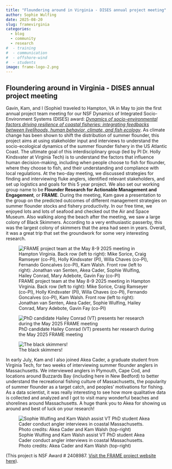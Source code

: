 ```yaml
---
title: "Floundering around in Virginia - DISES annual project meeting"
author: Sophie Wulfing
date: 2025-08-20
slug: framevirginia
categories:
  - blog 
  - community
  - research
#  - training
#  - communication
#  - offshore-wind
#  - students
image: frame-logo-2.png
---
```


## Floundering around in Virginia - DISES annual project meeting

Gavin, Kam, and I (Sophie) traveled to Hampton, VA in May to join the first annual project team meeting for our NSF Dynamics of Integrated Socio-Environment Systems (DISES) award: [*Dynamics of socio-environmental factors driving resilience of coastal fisheries: integrating feedbacks between livelihoods, human behavior, climate, and fish ecology*](https://www.nsf.gov/awardsearch/showAward?AWD_ID=2408987). As climate change has been shown to shift the distribution of summer flounder, this project aims at using stakeholder input and interviews to understand the socio-ecological dynamics of the summer flounder fishery in the US Atlantic Coast. The ultimate goal of this interdisciplinary group (led by PI Dr. Holly Kindsvater at Virginia Tech) is to understand the factors that influence human decision-making, including when people choose to fish for flounder, where they choose to fish, and their understanding and compliance with local regulations. At the two-day meeting, we discussed strategies for finding and interviewing fluke anglers, identified relevant stakeholders, and set up logistics and goals for this 5 year project. We also set our working group name to be **Flounder Research for Actionable Management and Engagement**, or **FRAME**. During the meeting, Kam gave a presentation to the group on the predicted outcomes of different management strategies on summer flounder stocks and fishery productivity. In our free time, we enjoyed lots and lots of seafood and checked out the Air and Space Museum. Also walking along the beach after the meeting, we saw a large colony of Black Skimmers. According to a very enthusiastic passerby, this was the largest colony of skimmers that the area had seen in years. Overall, it was a great trip that set the groundwork for some very interesting research.

![FRAME project team at the May 8-9 2025 meeting in Hampton Virginia. Back row (left to right): Mike Sorice, Craig Ramseyer (co-PI), Holly Kindsvater (PI), Willa Chaves (co-PI), Fernando Goncalves (co-PI), Kam Walsh. Front row (left to right): Jonathan van Senten, Akea Cader, Sophie Wulfing, Hailey Conrad, Mary Adebote, Gavin Fay (co-PI)](frame-hampton-2025.jpg)

![PhD candidate Hailey Conrad (VT) presents her research during the May 2025 FRAME meeting](conrad-talk.jpg)

![The black skimmers!](skimmers.jpg)

In early July, Kam and I also joined Akea Cader, a graduate student from Virginia Tech, for two weeks of interviewing summer flounder anglers in Massachusetts. We interviewed anglers in Plymouth, Cape Cod, and locations around Buzzards Bay (including here in New Bedford) to better understand the recreational fishing culture of Massachusetts, the popularity of summer flounder as a target catch, and peoples’ motivations for fishing. As a data scientist, it was really interesting to see how more qualitative data is collected and analyzed and I got to visit many wonderful beaches and shorelines around Massachusetts. A huge thank you to Akea for showing us around and best of luck on your research!

![Sophie Wulfing and Kam Walsh assist VT PhD student Akea Cader conduct angler interviews in coastal Massachusetts. Photo credits: Akea Cader and Kam Walsh (top-right)](fluke-research-akea-july2025.png)

(This project is NSF Award \# 2408987. [Visit the FRAME project website here](https://thefaylab.githubio/frame)).
